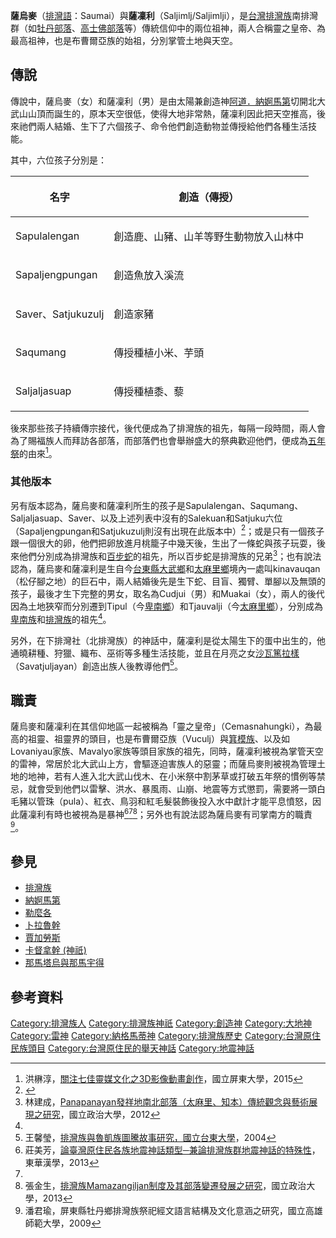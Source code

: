 '''薩烏麥'''（[[排灣語|排灣語]]：Saumai）與'''薩凜利'''（Saljimlj/Saljimlji），是[[台灣|台灣]][[排灣族|排灣族]]南排灣群（如[[牡丹部落|牡丹部落]]、[[高士佛部落|高士佛部落]]等）傳統信仰中的兩位祖神，兩人合稱靈之皇帝、為最高祖神，也是布曹爾亞族的始祖，分別掌管土地與天空。
==傳說==
傳說中，薩烏麥（女）和薩凜利（男）是由太陽兼創造神[[納婀馬第|阿道．納婀馬第]]切開北大武山山頂而誕生的，原本天空很低，使得大地非常熱，薩凜利因此把天空推高，後來祂們兩人結婚、生下了六個孩子、命令他們創造動物並傳授給他們各種生活技能。

其中，六位孩子分別是：
{| class="wikitable sortable"
!名字!!創造（傳授）
|-
|Sapulalengan
|創造鹿、山豬、山羊等野生動物放入山林中
|-
|Sapaljengpungan
|創造魚放入溪流
|-
|Saver、Satjukuzulj
|創造家豬
|-
|Saqumang
|傳授種植小米、芋頭
|-
|Saljaljasuap
|傳授種植黍、藜
|}

後來那些孩子持續傳宗接代，後代便成為了排灣族的祖先，每隔一段時間，兩人會為了賜福族人而拜訪各部落，而部落們也會舉辦盛大的祭典歡迎他們，便成為[[五年祭|五年祭]]的由來<ref>洪楙淳，[http://ir.nptu.edu.tw/retrieve/23046/103NPTU0616020-001.pdf 關注七佳靈媒文化之3D影像動畫創作]，國立屏東大學，2015</ref>。
===其他版本===
另有版本認為，薩烏麥和薩凜利所生的孩子是Sapulalengan、Saqumang、Saljaljasuap、Saver、以及上述列表中沒有的Salekuan和Satjuku六位（Sapaljengpungan和Satjukuzulj則沒有出現在此版本中）<ref name="番族慣習調查報告書第五卷排灣族．第一冊">{{cite book |last= |first= |date=2003-10-01|title=番族慣習調查報告書第五卷排灣族．第一冊|url=http://www.smcbook.com.tw/smc/index.php?route=product/product&product_id=14091|location= |publisher=中央研究院民族所|page= |isbn=9789576719721|author=臺灣總督府臨時臺灣舊慣調查會}}</ref>；或是只有一個孩子跟一個很大的卵，他們把卵放進月桃籠子中幾天後，生出了一條蛇與孩子玩耍，後來他們分別成為排灣族和[[百步蛇|百步蛇]]的祖先，所以百步蛇是排灣族的兄弟<ref>林建成，[http://nccur.lib.nccu.edu.tw/retrieve/83363/950401.pdf Panapanayan發祥地南北部落（太麻里、知本）傳統觀念與藝術展現之研究]，國立政治大學，2012</ref>；也有說法認為，薩烏麥和薩凜利是生自今[[台東縣|台東縣]][[大武鄉_(台灣)|大武鄉]]和[[太麻里鄉|太麻里鄉]]境內一處叫kinavauqan（松仔腳之地）的巨石中，兩人結婚後先是生下蛇、目盲、獨臂、單腳以及無頭的孩子，最後才生下完整的男女，取名為Cudjui（男）和Muakai（女），兩人的後代因為土地狹窄而分別遷到Tipul（今[[卑南鄉|卑南鄉]]）和Tjauvalji（今[[太麻里鄉|太麻里鄉]]），分別成為[[卑南族|卑南族]]和[[排灣族|排灣族]]的祖先<ref name="番族慣習調查報告書第五卷排灣族．第一冊"/>。

另外，在下排灣社（北排灣族）的神話中，薩凜利是從太陽生下的蛋中出生的，他通曉耕種、狩獵、織布、巫術等多種生活技能，並且在月亮之女[[沙瓦篤拉樣|沙瓦篤拉樣]]（Savatjuljayan）創造出族人後教導他們<ref name="排灣族與魯凱族圖騰故事研究">王馨瑩，[http://elib.lib.nttu.edu.tw/theses/Full_Text/ntttc/DSC/93/NTC93-008-5270-N030.pdf 排灣族與魯凱族圖騰故事研究，國立台東大學]，2004</ref>。

==職責==
薩烏麥和薩凜利在其信仰地區一起被稱為「靈之皇帝」（Cemasnahungki），為最高的祖靈、祖靈界的頭目，也是布曹爾亞族（Vuculj）與[[箕模族|箕模族]]、以及如Lovaniyau家族、Mavalyo家族等頭目家族的祖先，同時，薩凜利被視為掌管天空的雷神，常居於北大武山上方，會驅逐迫害族人的惡靈；而薩烏麥則被視為管理土地的地神，若有人進入北大武山伐木、在小米祭中割茅草或打破五年祭的慣例等禁忌，就會受到他們以雷擊、洪水、暴風雨、山崩、地震等方式懲罰，需要將一頭白毛豬以管珠（pula）、紅衣、鳥羽和紅毛髮裝飾後投入水中獻計才能平息憤怒，因此薩凜利有時也被視為是暴神<ref>莊美芳，[http://ir.ndhu.edu.tw/bitstream/987654321/22575/2/07-%E8%AB%96%E8%87%BA%E7%81%A3%E5%8E%9F%E4%BD%8F%E6%B0%91%E5%90%84%E6%97%8F%E5%9C%B0%E9%9C%87%E7%A5%9E%E8%A9%B1%E9%A1%9E%E5%9E%8B%E2%94%80%E5%85%BC%E8%AB%96%E6%8E%92%E7%81%A3%E6%97%8F%E7%BE%A4%E5%9C%B0%E9%9C%87%E7%A5%9E%E8%A9%B1%E7%9A%84%E7%89%B9%E6%AE%8A%E6%80%A7.pdf 論臺灣原住民各族地震神話類型─兼論排灣族群地震神話的特殊性]，東華漢學，2013</ref><ref name="番族慣習調查報告書第五卷排灣族．第一冊"/><ref name="排灣族Mamazangiljan制度及其部落變遷發展之研究">張金生，[https://nccur.lib.nccu.edu.tw/bitstream/140.119/63179/1/505101.pdf 排灣族Mamazangiljan制度及其部落變遷發展之研究]，國立政治大學，2013</ref>；另外也有說法認為薩烏麥有司掌南方的職責<ref name="屏東縣牡丹鄉排灣族">潘君瑜，屏東縣牡丹鄉排灣族祭祀經文語言結構及文化意涵之研究，國立高雄師範大學，2009</ref>。

==參見==
*[[排灣族|排灣族]]
*[[納婀馬第|納婀馬第]]
*[[勒麼各|勒麼各]]
*[[卜拉魯幹|卜拉魯幹]]
*[[賈加勞斯|賈加勞斯]]
*[[卡督拿幹_(神祇)|卡督拿幹 (神祇)]]
*[[那馬塔烏與那馬宇得|那馬塔烏與那馬宇得]]

==參考資料==
{{reflist}}

[[Category:排灣族人|Category:排灣族人]]
[[Category:排灣族神祇|Category:排灣族神祇]]
[[Category:創造神|Category:創造神]]
[[Category:大地神|Category:大地神]]
[[Category:雷神|Category:雷神]]
[[Category:納格馬蒂神|Category:納格馬蒂神]]
[[Category:排灣族歷史|Category:排灣族歷史]]
[[Category:台灣原住民族頭目|Category:台灣原住民族頭目]]
[[Category:台灣原住民的舉天神話|Category:台灣原住民的舉天神話]]
[[Category:地震神話|Category:地震神話]]